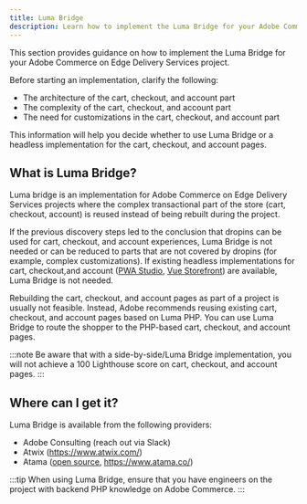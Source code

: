 ```yaml
---
title: Luma Bridge
description: Learn how to implement the Luma Bridge for your Adobe Commerce on Edge Delivery Services project.
---
```


This section provides guidance on how to implement the Luma Bridge for your Adobe Commerce on Edge Delivery Services project.

Before starting an implementation, clarify the following:

  * The architecture of the cart, checkout, and account part
  * The complexity of the cart, checkout, and account part
  * The need for customizations in the cart, checkout, and account part

This information will help you decide whether to use Luma Bridge or a headless implementation for the cart, checkout, and account pages.

## What is Luma Bridge?

Luma bridge is an implementation for Adobe Commerce on Edge Delivery Services projects where the complex transactional part of the store (cart, checkout, account) is reused instead of being rebuilt during the project.

If the previous discovery steps led to the conclusion that dropins can be used for cart, checkout, and account experiences, Luma Bridge is not needed or can be reduced to parts that are not covered by dropins (for example, complex customizations). If existing headless implementations for cart, checkout,and  account ([PWA Studio](https://github.com/magento/pwa-studio), [Vue Storefront](https://vuestorefront.io/)) are available, Luma Bridge is not needed.

Rebuilding the cart, checkout, and account pages as part of a project is usually not feasible. Instead, Adobe recommends reusing existing cart, checkout, and account pages based on Luma PHP. You can use Luma Bridge to route the shopper to the PHP-based cart, checkout, and account pages.

:::note
Be aware that with a side-by-side/Luma Bridge implementation, you will not achieve a 100 Lighthouse score on cart, checkout, and account pages.
:::

## Where can I get it?

Luma Bridge is available from the following providers:

  * Adobe Consulting (reach out via Slack)
  * Atwix (https://www.atwix.com/)
  * Atama ([open source](https://github.com/AtamaCo/luma-bridge), https://www.atama.co/)

:::tip
When using Luma Bridge, ensure that you have engineers on the project with backend PHP knowledge on Adobe Commerce.
:::